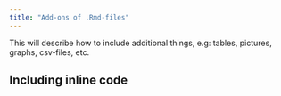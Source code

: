 ```yaml
---
title: "Add-ons of .Rmd-files"
---
```


This will describe how to include additional things, e.g: tables, pictures, graphs, csv-files, etc.

## Including inline code 
